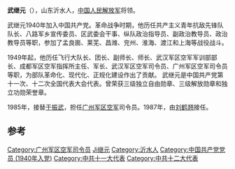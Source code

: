 {{Unreferenced|time=2020-04-30T00:32:11+00:00}}
'''武继元'''（{{bd|1924年||2010年|catIdx=Wu武继元}}），山东沂水人，[[中国人民解放军|中国人民解放军]]将领。

武继元1940年加入中国共产党。革命战争时期，他历任共产主义青年抗敌先锋队队长、八路军乡宣传委员、区武委会干事、纵队政治指导员、副政治教导员、政治教导员等职，参加了孟良崮、莱芜、昌潍、兖州、淮海、渡江和上海等战役战斗。

1949年起，他历任飞行大队长、团长、副师长、师长、武汉军区空军军训部部长、成都军区空军指挥所主任、军长、武汉军区空军司令员、广州军区空军司令员等职，为部队革命化、现代化、正规化建设作出了贡献。 武继元是中国共产党第十一次、十二次全国代表大会代表。曾荣获三级独立自由勋章、三级解放勋章和独立功勋荣誉章。

1985年，接替[[于振武|于振武]]，担任[[广州军区空军|广州军区空军]]司令员。1987年，由[[刘鹤翘|刘鹤翘]]接任。

== 参考 ==
{{reflist}}
{{start box}}
{{s-mil}}
{{succession box|[[于振武|于振武]]|[[刘鹤翘|刘鹤翘]]|[[中国人民解放军|中国人民解放军]][[广州军区空军|广州军区空军]]司令员|1985年8月-1987年2月}}
{{end box}}
{{中国军事人物小作品}}

{{DEFAULTSORT:Wu武继元}}
[[Category:广州军区空军司令员|Category:广州军区空军司令员]]
[[Category:武姓|Ji继元]]
[[Category:沂水人|Category:沂水人]]
[[Category:中国共产党党员_(1940年入党)|Category:中国共产党党员 (1940年入党)]]
[[Category:中共十一大代表|Category:中共十一大代表]]
[[Category:中共十二大代表|Category:中共十二大代表]]